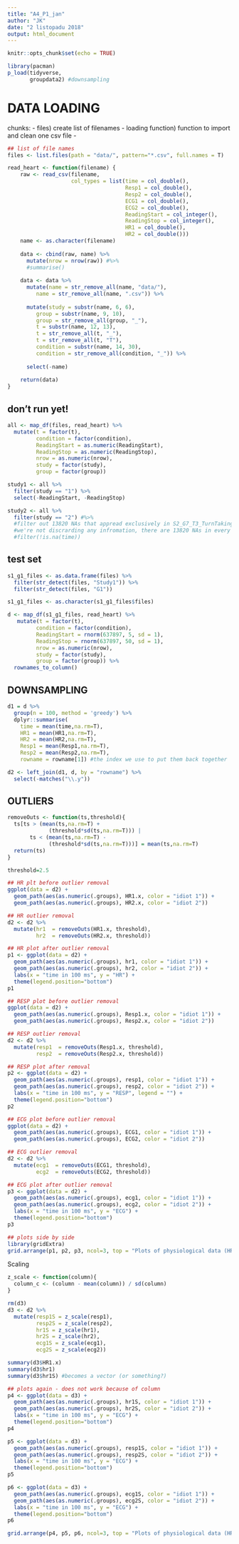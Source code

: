 ```yaml
---
title: "A4_P1_jan"
author: "JK"
date: "2 listopadu 2018"
output: html_document
---
```


```r
knitr::opts_chunk$set(echo = TRUE)

library(pacman)
p_load(tidyverse,
       groupdata2) #downsampling
```

# DATA LOADING
chunks:
- files) create list of filenames
- loading function) function to import and clean one csv file
- 
```r
## list of file names
files <- list.files(path = "data/", pattern="*.csv", full.names = T)
```

```r
read_heart <- function(filename) {
    raw <- read_csv(filename,
                    col_types = list(time = col_double(),
                                     Resp1 = col_double(),
                                     Resp2 = col_double(),
                                     ECG1 = col_double(),
                                     ECG2 = col_double(),
                                     ReadingStart = col_integer(),
                                     ReadingStop = col_integer(),
                                     HR1 = col_double(),
                                     HR2 = col_double()))
    name <- as.character(filename)
    
    data <- cbind(raw, name) %>%
      mutate(nrow = nrow(raw)) #%>%
      #summarise()
    
    data <- data %>%
      mutate(name = str_remove_all(name, "data/"),
         name = str_remove_all(name, ".csv")) %>%
      
      mutate(study = substr(name, 6, 6),
         group = substr(name, 9, 10),
         group = str_remove_all(group, "_"),
         t = substr(name, 12, 13),
         t = str_remove_all(t, "_"),
         t = str_remove_all(t, "T"),
         condition = substr(name, 14, 30),
         condition = str_remove_all(condition, "_")) %>%
      
      select(-name)
    
    return(data)
}

```

## don't run yet!
```r
all <- map_df(files, read_heart) %>%
  mutate(t = factor(t),
         condition = factor(condition),
         ReadingStart = as.numeric(ReadingStart),
         ReadingStop = as.numeric(ReadingStop),
         nrow = as.numeric(nrow),
         study = factor(study),
         group = factor(group))

study1 <- all %>%
  filter(study == "1") %>%
  select(-ReadingStart, -ReadingStop)

study2 <- all %>%
  filter(study == "2") #%>%
  #filter out 13820 NAs that appread exclusively in S2_G7_T3_TurnTaking
  #we're not discrarding any infromation, there are 13820 NAs in every column
  #filter(!is.na(time)) 
```


## test set

```r
s1_g1_files <- as.data.frame(files) %>%
  filter(str_detect(files, "Study1")) %>%
  filter(str_detect(files, "G1"))

s1_g1_files <- as.character(s1_g1_files$files)

d <- map_df(s1_g1_files, read_heart) %>%
   mutate(t = factor(t),
         condition = factor(condition),
         ReadingStart = rnorm(637897, 5, sd = 1), 
         ReadingStop = rnorm(637897, 50, sd = 1),
         nrow = as.numeric(nrow),
         study = factor(study),
         group = factor(group)) %>%
  rownames_to_column()
```

## DOWNSAMPLING

```r
d1 = d %>%
  group(n = 100, method = 'greedy') %>%
  dplyr::summarise(
    time = mean(time,na.rm=T),
    HR1 = mean(HR1,na.rm=T),
    HR2 = mean(HR2,na.rm=T),
    Resp1 = mean(Resp1,na.rm=T),
    Resp2 = mean(Resp2,na.rm=T),
    rowname = rowname[1]) #the index we use to put them back together 

d2 <- left_join(d1, d, by = "rowname") %>%
  select(-matches("\\.y"))
```


## OUTLIERS

```r
removeOuts <- function(ts,threshold){
  ts[ts > (mean(ts,na.rm=T) +
             (threshold*sd(ts,na.rm=T))) | 
       ts < (mean(ts,na.rm=T) -
             (threshold*sd(ts,na.rm=T)))] = mean(ts,na.rm=T)
  return(ts)
}

threshold=2.5
```

```r
## HR plt before outlier removal
ggplot(data = d2) +
  geom_path(aes(as.numeric(.groups), HR1.x, color = "idiot 1")) +
  geom_path(aes(as.numeric(.groups), HR2.x, color = "idiot 2"))

## HR outlier removal
d2 <- d2 %>%
  mutate(hr1  = removeOuts(HR1.x, threshold),
         hr2  = removeOuts(HR2.x, threshold)) 

## HR plot after outlier removal 
p1 <- ggplot(data = d2) +
  geom_path(aes(as.numeric(.groups), hr1, color = "idiot 1")) +
  geom_path(aes(as.numeric(.groups), hr2, color = "idiot 2")) +
  labs(x = "time in 100 ms", y = "HR") +
  theme(legend.position="bottom")
p1

## RESP plot before outlier removal
ggplot(data = d2) +
  geom_path(aes(as.numeric(.groups), Resp1.x, color = "idiot 1")) +
  geom_path(aes(as.numeric(.groups), Resp2.x, color = "idiot 2"))

## RESP outlier removal 
d2 <- d2 %>%
  mutate(resp1  = removeOuts(Resp1.x, threshold),
         resp2  = removeOuts(Resp2.x, threshold)) 

## RESP plot after removal
p2 <- ggplot(data = d2) +
  geom_path(aes(as.numeric(.groups), resp1, color = "idiot 1")) +
  geom_path(aes(as.numeric(.groups), resp2, color = "idiot 2")) +
  labs(x = "time in 100 ms", y = "RESP", legend = "") +
  theme(legend.position="bottom")
p2

## ECG plot before outlier removal 
ggplot(data = d2) +
  geom_path(aes(as.numeric(.groups), ECG1, color = "idiot 1")) +
  geom_path(aes(as.numeric(.groups), ECG2, color = "idiot 2"))

## ECG outlier removal
d2 <- d2 %>%
  mutate(ecg1  = removeOuts(ECG1, threshold),
         ecg2  = removeOuts(ECG2, threshold)) 

## ECG plot after outlier removal 
p3 <- ggplot(data = d2) +
  geom_path(aes(as.numeric(.groups), ecg1, color = "idiot 1")) +
  geom_path(aes(as.numeric(.groups), ecg2, color = "idiot 2")) +
  labs(x = "time in 100 ms", y = "ECG") +
  theme(legend.position="bottom")
p3

## plots side by side 
library(gridExtra)
grid.arrange(p1, p2, p3, ncol=3, top = "Plots of physiological data (HR, RESP, ECG) with downsampling, outlier removal")
```

Scaling

```r

z_scale <- function(column){
  column_c <- (column - mean(column)) / sd(column)
}

rm(d3)
d3 <- d2 %>%
  mutate(resp1S = z_scale(resp1),
         resp2S = z_scale(resp2),
         hr1S = z_scale(hr1),
         hr2S = z_scale(hr2),
         ecg1S = z_scale(ecg1),
         ecg2S = z_scale(ecg2))

summary(d3$HR1.x)
summary(d3$hr1)
summary(d3$hr1S) #becomes a vector (or something?)

## plots again - does not work because of column 
p4 <- ggplot(data = d3) +
  geom_path(aes(as.numeric(.groups), hr1S, color = "idiot 1")) +
  geom_path(aes(as.numeric(.groups), hr2S, color = "idiot 2")) +
  labs(x = "time in 100 ms", y = "ECG") +
  theme(legend.position="bottom")
p4

p5 <- ggplot(data = d3) +
  geom_path(aes(as.numeric(.groups), resp1S, color = "idiot 1")) +
  geom_path(aes(as.numeric(.groups), resp2S, color = "idiot 2")) +
  labs(x = "time in 100 ms", y = "ECG") +
  theme(legend.position="bottom")
p5

p6 <- ggplot(data = d3) +
  geom_path(aes(as.numeric(.groups), ecg1S, color = "idiot 1")) +
  geom_path(aes(as.numeric(.groups), ecg2S, color = "idiot 2")) +
  labs(x = "time in 100 ms", y = "ECG") +
  theme(legend.position="bottom")
p6

grid.arrange(p4, p5, p6, ncol=3, top = "Plots of physiological data (HR, RESP, ECG) with downsampling, outlier removal & scaling")
```


